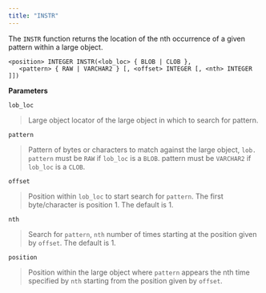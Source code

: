 ```yaml
---
title: "INSTR"
---
```


The `INSTR` function returns the location of the nth occurrence of a given pattern within a large object.

```
<position> INTEGER INSTR(<lob_loc> { BLOB | CLOB },
   <pattern> { RAW | VARCHAR2 } [, <offset> INTEGER [, <nth> INTEGER ]])
```

**Parameters**

`lob_loc`

> Large object locator of the large object in which to search for pattern.

`pattern`

> Pattern of bytes or characters to match against the large object, `lob. pattern` must be `RAW` if `lob_loc` is a `BLOB`. pattern must be `VARCHAR2` if `lob_loc` is a `CLOB`.

`offset`

> Position within `lob_loc` to start search for `pattern`. The first byte/character is position 1. The default is 1.

`nth`

> Search for `pattern`, `nth` number of times starting at the position given by `offset`. The default is 1.

`position`

> Position within the large object where `pattern` appears the nth time specified by `nth` starting from the position given by `offset`.
